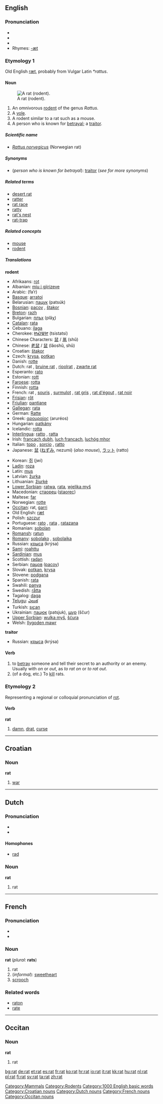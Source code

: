 {{see|Rat}}
==English==

{{wikipedia}}
{{commonspar|Category:rats}}

===Pronunciation===
* {{AHD|/răt/}}
* {{IPA|/ræt/}}
* {{SAMPA|/r{t/}}
* Rhymes: [[Rhymes:English:-æt|-æt]]

===Etymology 1===
Old English [[ræt]], probably from Vulgar Latin ''*rattus''.

====Noun====
{{en-noun}}

[[Image:Rattus_norvegicus_1.jpg|thumb|right|A rat (rodent).]]
#An omnivorous [[rodent]] of the genus ''Rattus''.
#A [[vole]].
#A rodent similar to a rat such as a mouse.
#A person who is known for [[betrayal]]; a [[traitor]].

=====Scientific name=====
*''[[Rattus norvegicus]]'' (Norwegian rat)

=====Synonyms=====
*(''person who is known for betrayal''): [[traitor]] (''see for more synonyms'')

=====Related terms=====
*[[desert rat]]
*[[ratter]]
*[[rat race]]
*[[ratty]]
*[[rat's nest]]
*[[rat-trap]]

=====Related concepts=====
*[[mouse]]
*[[rodent]]

=====Translations=====
'''rodent'''
{{top}}
*Afrikaans: [[rot#Afrikaans|rot]]
*Albanian: [[miu i gjirizeve]]
*Arabic: {{ARchar|[[فأر]]}} (fa’r)
*[[Basque]]: [[arratoi]]
*Belarusian: [[пацук]] (patsúk) {{m}}
*[[Bosnian]]: [[pacov]] {{m}}, [[štakor]] {{m}}
*[[Breton]]: [[razh]]
*Bulgarian: [[плъх]] (plǎχ) {{m}}
*[[Catalan]]: [[rata]] {{f}}
*Cebuano: [[ilaga]]
*Cherokee: [[ᏥᏍᏔᏥ]] (tsistatsi)
*Chinese Characters: [[鼠]] / [[鼡]] (shǔ)
*Chinese: [[老鼠]] / [[鼠]] (lǎoshǔ, shǔ)
*Croatian: [[štakor]]
*Czech: [[krysa]], [[potkan]]
*Danish: [[rotte]] {{c}}
*Dutch: rat {{f}}, [[bruine rat]] {{f}}, [[rioolrat]] {{f}}, [[zwarte rat]] {{f}}
*Esperanto: [[rato]]
*Estonian: [[rott]]
*[[Faroese]]: [[rotta]]
*Finnish: [[rotta]]
*French: rat {{m}}, [[souris]] {{f}}, [[surmulot]] {{m}}, [[rat gris]] {{m}}, [[rat d'égout]] {{m}}, [[rat noir]] {{m}}
*[[Frisian]]: [[rôt]]
*[[Friulian]]: [[pantiane]]
*[[Gallegan]]: [[rata]]
*German: [[Ratte]] {{f}}
*Greek: [[αρουραίος]] (aruréos)
*Hungarian: [[patkány]]
*Icelandic: [[rotta]]
*[[Interlingua]]: [[ratto]] {{m}}, [[ratta]] {{f}}
*Irish: [[francach dubh]], [[luch francach]], [[luchóg mhor]]
*Italian: [[topo]] {{m}}, [[sorcio]] {{m}}, [[ratto]] {{m}}
*Japanese: [[鼠]] ([[ねずみ]], nezumi) (''also mouse''), [[ラット]] (ratto)
{{mid}}
*Korean: [[쥐]] (jwi)
*[[Ladin]]: [[roza]]
*Latin: [[mus]]
*Latvian: [[žurka]]
*Lithuanian: [[žiurkė]]
*[[Lower Sorbian]]: [[ratwa]], [[rata]], [[wjelika myš]]
*Macedonian: [[стаорец]] ([[staorec]])
*Maltese: [[far#Maltese|far]]
*Norwegian: [[rotte]] {{f}}
*[[Occitan]]: rat, [[garri]]
*Old English: [[ræt]] {{m}}
*Polish: [[szczur]] {{m}}
*Portuguese: [[rato]] {{m}}, [[rata]] {{f}}, [[ratazana]] {{f}}
*Romanian: [[şobolan]]
*[[Romansh]]: [[ratun]]
*[[Romany]]: [[sobolako]] {{m}}, [[sobolaika]] {{f}}
*Russian: [[крыса]] (krýsa) {{f}}
*[[Sami]]: [[roahttu]]
*[[Sardinian]]: [[mus]]
*Scottish: [[radan]]
*Serbian: [[пацов]] ([[pacov]])
*Slovak: [[potkan]], [[krysa]]
*Slovene: [[podgana]] {{f}}
*Spanish: [[rata]] {{f}}
*Swahili: [[panya]]
*Swedish: [[råtta]]
*Tagalog: [[daga]]
*[[Telugu]]: [[ఎలుక]]
*Turkish: [[sıçan]]
*Ukrainian: [[пацюк]] (patsjuk), [[щур]] (ščur)
*[[Upper Sorbian]]: [[wulka myš]], [[šćura]]
*Welsh: [[llygoden mawr]] 
{{bottom}}

'''traitor'''
*Russian: [[крыса]] (krýsa) {{f}}

====Verb====
{{en-verb|rat|t|ed}}

#to [[betray]] someone and tell their secret to an authority or an enemy. Usually with ''on'' or ''out'', as ''to rat on'' or ''to rat out''.
#(of a dog, etc.) To [[kill]] rats.

===Etymology 2===
Representing a regional or colloquial pronunciation of [[rot]].

====Verb====
'''rat'''

# [[damn]], [[drat]], [[curse]]

----

==Croatian==

===Noun===
'''rat''' {{m}}

#[[war]]


----

==Dutch==

===Pronunciation===
*{{IPA|/rat/}}
*{{SAMPA|/rat/}}

====Homophones====
*[[rad#Dutch|rad]]

===Noun===
'''rat''' {{f}}

#rat


----

==French==

===Pronunciation===
*{{IPA|/ra/}}
*{{SAMPA|/ra/}}

===Noun===
'''rat''' {{m}} (''plural:'' '''rats''')

#rat
#(''informal''): [[sweetheart]]
#[[scrooch]]

===Related words===
*[[raton]]<!-- (young rat) -->
*[[rate]]<!--female rat-->


----

==Occitan==

===Noun===
'''rat''' {{m}}

#rat

[[Category:Mammals]]
[[Category:Rodents]]
[[Category:1000 English basic words]]
[[Category:Croatian nouns]]
[[Category:Dutch nouns]]
[[Category:French nouns]]
[[Category:Occitan nouns]]

[[bg:rat]]
[[de:rat]]
[[et:rat]]
[[es:rat]]
[[fr:rat]]
[[ko:rat]]
[[hr:rat]]
[[io:rat]]
[[it:rat]]
[[kk:rat]]
[[hu:rat]]
[[nl:rat]]
[[pl:rat]]
[[fi:rat]]
[[sv:rat]]
[[ta:rat]]
[[zh:rat]]